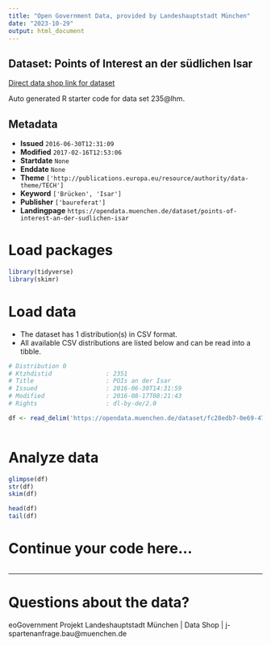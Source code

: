 ```yaml
---
title: "Open Government Data, provided by Landeshauptstadt München"
date: "2023-10-29"
output: html_document
---
```


## Dataset: Points of Interest an der südlichen Isar

[Direct data shop link for dataset](https://opendata.muenchen.de/dataset/points-of-interest-an-der-sudlichen-isar)

Auto generated R starter code for data set 235@lhm.

## Metadata

- **Issued** `2016-06-30T12:31:09`
- **Modified** `2017-02-16T12:53:06`
- **Startdate** `None`
- **Enddate** `None`
- **Theme** `['http://publications.europa.eu/resource/authority/data-theme/TECH']`
- **Keyword** `['Brücken', 'Isar']`
- **Publisher** `['baureferat']`
- **Landingpage** `https://opendata.muenchen.de/dataset/points-of-interest-an-der-sudlichen-isar`


# Load packages

```r

library(tidyverse)
library(skimr)

```

# Load data

-   The dataset has 1 distribution(s) in CSV format.
-   All available CSV distributions are listed below and can be read into a tibble.

```r

# Distribution 0
# Ktzhdistid               : 2351
# Title                    : POIs an der Isar
# Issued                   : 2016-06-30T14:31:59
# Modified                 : 2016-08-17T08:21:43
# Rights                   : dl-by-de/2.0

df <- read_delim('https://opendata.muenchen.de/dataset/fc28edb7-0e69-47b2-814e-3fa18c68f94f/resource/6fb56066-11b2-498d-ba22-cbcc85b660b4/download/pois-an-der-isar-2016-08-09.csv')



```

# Analyze data

```r

glimpse(df)
str(df)
skim(df)

head(df)
tail(df)

```

# Continue your code here...

```r

```

------------------------------------------------------------------------

# Questions about the data?

eoGovernment Projekt Landeshauptstadt München | Data Shop | j-spartenanfrage.bau@muenchen.de
